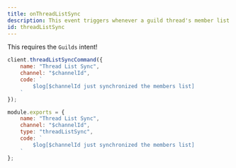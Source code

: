 ```yaml
---
title: onThreadListSync
description: This event triggers whenever a guild thread's member list is synced.
id: threadListSync
---
```



<Aside title="Intents">

This requires the `Guilds` intent!

</Aside>

<Example>

<div slot="default">

```js
client.threadListSyncCommand({
    name: "Thread List Sync",
    channel: "$channelId",
    code: `
        $log[$channelId just synchronized the members list]
    `
});
```

</div>
<div slot="handler">

```js
module.exports = {
    name: "Thread List Sync",
    channel: "$channelId",
    type: "threadListSync",
    code: `
        $log[$channelId just synchronized the members list]
    `
};
```

</div>
</Example>